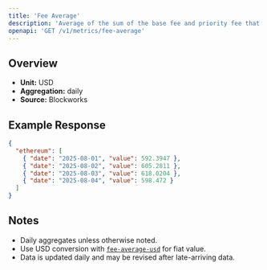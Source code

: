```yaml
---
title: 'Fee Average'
description: 'Average of the sum of the base fee and priority fee that day in native chain token'
openapi: 'GET /v1/metrics/fee-average'
---
```


## Overview

- **Unit:** USD
- **Aggregation:** daily
- **Source:** Blockworks



## Example Response

```json
{
  "ethereum": [
    { "date": "2025-08-01", "value": 592.3947 },
    { "date": "2025-08-02", "value": 605.2811 },
    { "date": "2025-08-03", "value": 618.0204 },
    { "date": "2025-08-04", "value": 598.472 }
  ]
}
```

## Notes
- Daily aggregates unless otherwise noted.
- Use USD conversion with [`fee-average-usd`](/api-reference/metrics/ethereum/fee-average-usd) for fiat value.
- Data is updated daily and may be revised after late-arriving data.
